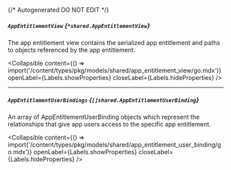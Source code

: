 {/* Autogenerated DO NOT EDIT  */}

##### `AppEntitlementView` *{`*shared.AppEntitlementView`}*
The app entitlement view contains the serialized app entitlement and paths to objects referenced by the app entitlement.

<Collapsible content={() => import('/content/types/pkg/models/shared/app_entitlement_view/go.mdx')} openLabel={Labels.showProperties} closeLabel={Labels.hideProperties} />


---
##### `AppEntitlementUserBindings` *{`[]shared.AppEntitlementUserBinding`}*
An array of AppEntitlementUserBinding objects which represent the relationships that give app users access to the specific app entitlement.

<Collapsible content={() => import('/content/types/pkg/models/shared/app_entitlement_user_binding/go.mdx')} openLabel={Labels.showProperties} closeLabel={Labels.hideProperties} />



